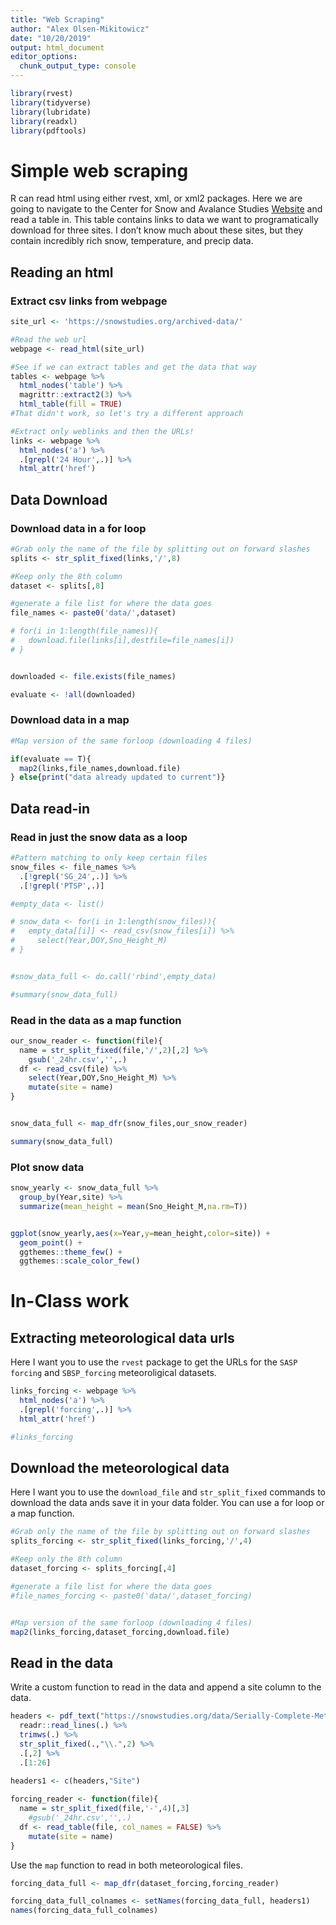 ```yaml
---
title: "Web Scraping"
author: "Alex Olsen-Mikitowicz"
date: "10/20/2019"
output: html_document
editor_options: 
  chunk_output_type: console
---
```


```r
library(rvest)
library(tidyverse)
library(lubridate)
library(readxl)
library(pdftools)

```


# Simple web scraping

R can read html using either rvest, xml, or xml2 packages. Here
we are going to navigate to the Center for Snow and Avalance Studies 
[Website](https://snowstudies.org/archived-data/) and read a table in.
This table contains links to data we want to programatically download for
three sites. I don't know much about these sites, but they contain incredibly
rich snow, temperature, and precip data. 


## Reading an html 

### Extract csv links from webpage


```r
site_url <- 'https://snowstudies.org/archived-data/'

#Read the web url
webpage <- read_html(site_url)

#See if we can extract tables and get the data that way
tables <- webpage %>%
  html_nodes('table') %>%
  magrittr::extract2(3) %>%
  html_table(fill = TRUE)
#That didn't work, so let's try a different approach

#Extract only weblinks and then the URLs!
links <- webpage %>%
  html_nodes('a') %>%
  .[grepl('24 Hour',.)] %>%
  html_attr('href')


```

## Data Download

### Download data in a for loop

```r

#Grab only the name of the file by splitting out on forward slashes
splits <- str_split_fixed(links,'/',8)

#Keep only the 8th column
dataset <- splits[,8] 

#generate a file list for where the data goes
file_names <- paste0('data/',dataset)

# for(i in 1:length(file_names)){
#   download.file(links[i],destfile=file_names[i])
# }


downloaded <- file.exists(file_names)

evaluate <- !all(downloaded)

```

### Download data in a map

```r

#Map version of the same forloop (downloading 4 files)

if(evaluate == T){
  map2(links,file_names,download.file)
} else{print("data already updated to current")}
```

## Data read-in 

### Read in just the snow data as a loop

```r
#Pattern matching to only keep certain files
snow_files <- file_names %>%
  .[!grepl('SG_24',.)] %>%
  .[!grepl('PTSP',.)]

#empty_data <- list()

# snow_data <- for(i in 1:length(snow_files)){
#   empty_data[[i]] <- read_csv(snow_files[i]) %>%
#     select(Year,DOY,Sno_Height_M)
# }


#snow_data_full <- do.call('rbind',empty_data)

#summary(snow_data_full)
```


### Read in the data as a map function

```r


our_snow_reader <- function(file){
  name = str_split_fixed(file,'/',2)[,2] %>%
    gsub('_24hr.csv','',.)
  df <- read_csv(file) %>%
    select(Year,DOY,Sno_Height_M) %>%
    mutate(site = name)
}


snow_data_full <- map_dfr(snow_files,our_snow_reader)

summary(snow_data_full)
```


### Plot snow data

```r
snow_yearly <- snow_data_full %>%
  group_by(Year,site) %>%
  summarize(mean_height = mean(Sno_Height_M,na.rm=T))


ggplot(snow_yearly,aes(x=Year,y=mean_height,color=site)) + 
  geom_point() +
  ggthemes::theme_few() + 
  ggthemes::scale_color_few()
```


# In-Class work

## Extracting meteorological data urls

Here I want you to use the `rvest` package to get the URLs for
the `SASP forcing` and `SBSP_forcing` meteoroligical datasets.

```r

links_forcing <- webpage %>%
  html_nodes('a') %>%
  .[grepl('forcing',.)] %>%
  html_attr('href')

#links_forcing

```

## Download the meteorological data

Here I want you to use the `download_file` and `str_split_fixed` 
commands to download the data ands save it in your data folder.
You can use a for loop or a map function. 

```r

#Grab only the name of the file by splitting out on forward slashes
splits_forcing <- str_split_fixed(links_forcing,'/',4)

#Keep only the 8th column
dataset_forcing <- splits_forcing[,4] 

#generate a file list for where the data goes
#file_names_forcing <- paste0('data/',dataset_forcing)


#Map version of the same forloop (downloading 4 files)
map2(links_forcing,dataset_forcing,download.file)

```

## Read in the data

Write a custom function to read in the data and append a site 
column to the data. 

```r

headers <- pdf_text("https://snowstudies.org/data/Serially-Complete-Metadata-text08.pdf") %>%
  readr::read_lines(.) %>%
  trimws(.) %>%
  str_split_fixed(.,"\\.",2) %>%
  .[,2] %>%
  .[1:26]
  
headers1 <- c(headers,"Site")

forcing_reader <- function(file){
  name = str_split_fixed(file,'-',4)[,3]
    #gsub('_24hr.csv','',.)
  df <- read_table(file, col_names = FALSE) %>%
    mutate(site = name)
}


```


Use the `map` function to read in both meteorological files.

```r

forcing_data_full <- map_dfr(dataset_forcing,forcing_reader)

forcing_data_full_colnames <- setNames(forcing_data_full, headers1)
names(forcing_data_full_colnames)

```


